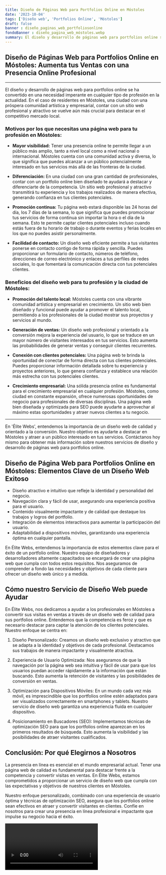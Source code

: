 ```yaml
---
title: Diseño de Páginas Web para Portfolios Online en Móstoles
date: '2023-10-04'
tags: ['Diseño web', 'Portfolios Online', 'Móstoles']
draft: false
banner : diseño_paginas_web_portfoliosonline
fondoBanner : diseño_pagina_web_móstoles.webp
summary: El diseño y desarrollo de páginas web para portfolios online se ha convertido en una necesidad imperante en cualquier tipo de profesión en la actualidad. En el caso de residentes en Móstoles, una ciudad con una próspera comunidad artística y empresarial, contar con un sitio web profesional y atractivo se vuelve aún más crucial para destacar en el competitivo mercado local.
---
```


## Diseño de Páginas Web para Portfolios Online en Móstoles: Aumenta tus Ventas con una Presencia Online Profesional

---
El diseño y desarrollo de páginas web para portfolios online se ha convertido en una necesidad imperante en cualquier tipo de profesión en la actualidad. En el caso de residentes en Móstoles, una ciudad con una próspera comunidad artística y empresarial, contar con un sitio web profesional y atractivo se vuelve aún más crucial para destacar en el competitivo mercado local.

### Motivos por los que necesitas una página web para tu profesión en Móstoles:

- **Mayor visibilidad:** Tener una presencia online te permite llegar a un público más amplio, tanto a nivel local como a nivel nacional o internacional. Móstoles cuenta con una comunidad activa y diversa, lo que significa que puedes alcanzar a un público potencialmente interesado en tus servicios más allá de las fronteras de la ciudad.

- **Diferenciación:** En una ciudad con una gran cantidad de profesionales, contar con un portfolio online bien diseñado te ayudará a destacar y diferenciarte de la competencia. Un sitio web profesional y atractivo transmitirá tu experiencia y los trabajos realizados de manera efectiva, generando confianza en tus clientes potenciales.

- **Promoción continua:** Tu página web estará disponible las 24 horas del día, los 7 días de la semana, lo que significa que puedes promocionar tus servicios de forma continua sin importar la hora o el día de la semana. Esto te permite captar clientes potenciales incluso cuando estás fuera de tu horario de trabajo o durante eventos y ferias locales en los que no puedes asistir personalmente.

- **Facilidad de contacto:** Un diseño web eficiente permite a tus visitantes ponerse en contacto contigo de forma rápida y sencilla. Puedes proporcionar un formulario de contacto, números de teléfono, direcciones de correo electrónico y enlaces a tus perfiles de redes sociales, lo que fomentará la comunicación directa con tus potenciales clientes.

### Beneficios del diseño web para tu profesión y la ciudad de Móstoles:

- **Promoción del talento local:** Móstoles cuenta con una vibrante comunidad artística y empresarial en crecimiento. Un sitio web bien diseñado y funcional puede ayudar a promover el talento local, permitiendo a los profesionales de la ciudad mostrar sus proyectos y servicios al mundo.

- **Generación de ventas:** Un diseño web profesional y orientado a la conversión mejora la experiencia del usuario, lo que se traduce en un mayor número de visitantes interesados en tus servicios. Esto aumenta las probabilidades de generar ventas y conseguir clientes recurrentes.

- **Conexión con clientes potenciales:** Una página web te brinda la oportunidad de conectar de forma directa con tus clientes potenciales. Puedes proporcionar información detallada sobre tu experiencia y proyectos anteriores, lo que genera confianza y establece una relación más estrecha con tus potenciales clientes.

- **Crecimiento empresarial:** Una sólida presencia online es fundamental para el crecimiento empresarial en cualquier profesión. Móstoles, como ciudad en constante expansión, ofrece numerosas oportunidades de negocio para profesionales de diversas disciplinas. Una página web bien diseñada y optimizada para SEO puede ayudarte a aprovechar al máximo estas oportunidades y atraer nuevos clientes a tu negocio.

---

En 'Élite Webs', entendemos la importancia de un diseño web de calidad y orientado a la conversión. Nuestro objetivo es ayudarte a destacar en Móstoles y atraer a un público interesado en tus servicios. Contáctanos hoy mismo para obtener más información sobre nuestros servicios de diseño y desarrollo de páginas web para portfolios online.

<GifSeo />

<Cta />

## Diseño de Página Web para Portfolios Online en Móstoles: Elementos Clave de un Diseño Web Exitoso

- Diseño atractivo e intuitivo que refleje la identidad y personalidad del negocio.
- Navegación clara y fácil de usar, asegurando una experiencia positiva para el usuario.
- Contenido visualmente impactante y de calidad que destaque los trabajos y logros del portfolio.
- Integración de elementos interactivos para aumentar la participación del usuario.
- Adaptabilidad a dispositivos móviles, garantizando una experiencia óptima en cualquier pantalla.

En Élite Webs, entendemos la importancia de estos elementos clave para el éxito de un portfolio online. Nuestro equipo de diseñadores y desarrolladores altamente capacitados se encargará de crear una página web que cumpla con todos estos requisitos. Nos aseguramos de comprender a fondo las necesidades y objetivos de cada cliente para ofrecer un diseño web único y a medida.

## Cómo nuestro Servicio de Diseño Web puede Ayudar

En Élite Webs, nos dedicamos a ayudar a los profesionales en Móstoles a convertir sus visitas en ventas a través de un diseño web de calidad para sus portfolios online. Entendemos que la competencia es feroz y que es necesario destacar para captar la atención de los clientes potenciales. Nuestro enfoque se centra en:

1. Diseño Personalizado: Creamos un diseño web exclusivo y atractivo que se adapta a la identidad y objetivos de cada profesional. Destacamos sus trabajos de manera impactante y visualmente atractiva.

2. Experiencia de Usuario Optimizada: Nos aseguramos de que la navegación por la página web sea intuitiva y fácil de usar para que los usuarios puedan acceder rápidamente a la información que están buscando. Esto aumenta la retención de visitantes y las posibilidades de conversión en ventas.

3. Optimización para Dispositivos Móviles: En un mundo cada vez más móvil, es imprescindible que los portfolios online estén adaptados para ser visualizados correctamente en smartphones y tablets. Nuestro servicio de diseño web garantiza una experiencia fluida en cualquier dispositivo.

4. Posicionamiento en Buscadores (SEO): Implementamos técnicas de optimización SEO para que los portfolios online aparezcan en los primeros resultados de búsqueda. Esto aumenta la visibilidad y las posibilidades de atraer visitantes cualificados.

## Conclusión: Por qué Elegirnos a Nosotros

La presencia en línea es esencial en el mundo empresarial actual. Tener una página web de calidad es fundamental para destacar frente a la competencia y convertir visitas en ventas. En Élite Webs, estamos comprometidos a proporcionar un servicio de diseño web que cumpla con las expectativas y objetivos de nuestros clientes en Móstoles.

Nuestro enfoque personalizado, combinado con una experiencia de usuario óptima y técnicas de optimización SEO, asegura que los portfolios online sean efectivos en atraer y convertir visitantes en clientes. Confíe en nosotros para crear una presencia en línea profesional e impactante que impulse su negocio hacia el éxito.

<Video />

<CtaBot job='Portfolios Online' city='Móstoles'/>

<Gmaps query='Móstoles+españa+maps' />